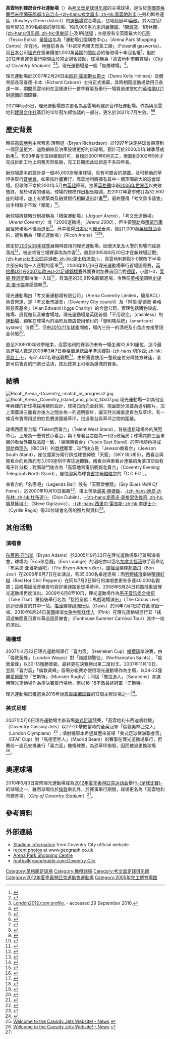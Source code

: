 {{noteTA|G1=Football
|1=zh-hans:考文垂足球俱乐部; zh-hk:高雲地利城足球會;
|2=zh-hans:考文垂; zh-hk:高雲地利;
}}
{{Infobox Stadium
| stadium_name      = 高雲地利建房合作社運動場<br />''Coventry Building Society Arena''
| nickname          = Fortress Ricoh 
| image             = [[File:Ricoh_arena_30s07.JPG|300px]]
| fullname          = The Ricoh Arena
| location          = Phoenix Way, Rowleys Green, <br />[[考文垂|Coventry]], [[英格蘭|England]] CV6 6GE
| coordinates       = {{coord|52|26|53|N|1|29|44|W|type:landmark|display=inline,title}}
| broke_ground      = 
| built             = 2005年
| opened            = 2005年
| renovated         = 
| expanded          = 
| closed            = 
| demolished        = 
| owner             = 考文垂市議會<br />阿倫·愛德華·希格斯慈善基金
| operator          = ACL (Arena Coventry Ltd.)
| surface           = 天然草
| construction_cost = 1億1,300萬[[英鎊|英鎊]]<ref>{{cite news | title= Football's man of the future: The stadiums Paul Fletcher has helped to build | work=[[The_Independent|The Independent]] | url=http://www.independent.co.uk/sport/football/football-league/footballs-man-of-the-future-the-stadiums-paul-fletcher-has-helped-to-build-503600.html | accessdate=25 June 2010 | location=London | first=Phil | last=Shaw | date=20 August 2005}}</ref>
| architect         = The Miller Partnership
| general contractor= Laing O'Rourke
| former_names      = 
| tenants           = [[考文垂足球俱乐部|考文垂足球俱乐部]]（2005–2013；2014–2019；2021–）<br>[[黃蜂欖球會|黃蜂欖球會]]（2014–）
| seating_capacity  = 32,609人<ref>{{cite web |title=Coventry City Factfile: Ricoh Arena |url=http://www.skysports.com/football/venue/0,19753,11065_5,00.html |accessdate=2008-08-04 |archive-date=2008-10-16 |archive-url=https://web.archive.org/web/20081016012850/http://www.skysports.com/football/venue/0%2C19753%2C11065_5%2C00.html |dead-url=no }}</ref>
| dimensions        = 105 x 68 [[米_(單位)|米]]
}}

'''高雲地利建房合作社運動場'''（{{lang-en|'''Coventry Building Society Arena'''}}）為[[考文垂足球俱乐部|考文垂足球俱乐部]]的主場球場，是位於[[英國|英國]][[英格蘭|英格蘭]][[西米德蘭茲郡|西米德蘭茲郡]][[都市自治市|都市自治市]][[考文垂|-{zh-hans:考文垂市; zh-hk:高雲地利市;}-]]勞利斯格連區（Rowleys Green district）的[[運動場|運動場]]綜合場區，佔地超過40[[英畝|英畝]]，其內包括1個可容32,609名觀眾的足球場、1個6,000[[平方米|平方米]]的[[展覽館|展覽館]]、1間[[酒店|酒店]]、1所休閒[[俱樂部|-{zh-hans:俱乐部; zh-hk:俱樂部;}-]]及1所[[賭場|賭場]]；亦是設有全英國最大的[[乐购|乐购]]（Tesco Extra）[[量販店|量販店]]名為「運動場公園購物中心」（Arena Park Shopping Centre）所在地。地盤前身為「科尼斯希爾天然氣工廠」（Foleshill gasworks）。而[[日本|日本]]公司[[理光|理光]]在簽署價值1,000萬[[英鎊|英鎊]]的[[贊助|贊助]]合約後取得十年冠名權<ref>{{cite news |url=http://www.independent.co.uk/sport/football/football-league/footballs-man-of-the-future-the-stadiums-paul-fletcher-has-helped-to-build-503600.html |title=Football's man of the future: The stadiums Paul Fletcher has helped to build |last=Shaw |first=Phil |date=20 August 2005 |publisher=The Independent |accessdate=2009-09-10 | location=London}}</ref>，但於[[2012年夏季奥林匹克运动会|2012年奧運會]]舉行期間由於禁止冠名贊助，球場稱為「高雲地利市體育場」（''City of Coventry Stadium''）<ref name="Olympics">{{cite news|url=http://news.bbc.co.uk/sport1/hi/football/teams/c/coventry_city/8720047.stm|title=Coventry City's Ricoh Arena chosen for Olympics|date=3 June 2010|work=BBC Sport|publisher=BBC|accessdate=3 June 2010}}</ref><ref>[http://www.london2012.com/games/venues/city-of-coventry-stadium.php London2012.com profile.] {{webarchive|url=https://web.archive.org/web/20100819043730/http://www.london2012.com/games/venues/city-of-coventry-stadium.php |date=2010-08-19 }} - accessed 29 September 2010.</ref>。理光運動場是一個「無煙球場」<ref>{{cite news |language=en |url=http://news.bbc.co.uk/2/hi/uk_news/england/coventry_warwickshire/4308202.stm |title=Smoking banned in football ground |publisher=[[BBC|BBC]] News |date=2005-10-04 |accessdate=2010-10-04}}</ref>。

理光運動場於2007年2月24日由[[凯莉·霍姆斯|凯莉·霍姆斯]][[女爵士|女爵士]]（Dame Kelly Holmes）及體育部長理查德·卡本（Richard Caborn）主持正式揭幕，其時相距運動場啟用已長達一年，期間高雲地利在這裡進行一整季賽事及舉行一場賣過滿堂紅的[[英格蘭21歲以下足球代表隊|英格蘭U21]]對[[德國21歲以下國家足球隊|德國]]的國際賽。

2021年5月5日，理光運動場首次更名為高雲地利建房合作社運動場。作為與高雲地利[[建房合作社|建房合作社]]簽訂的10年冠名權協議的一部分，更名於2021年7月生效。<ref>{{cite news |last1=Bridge |first1=Bobby |title=New name for Ricoh Arena after 'landmark' 10-year deal signed |url=https://www.coventrytelegraph.net/news/coventry-news/breaking-ricoh-arena-become-coventry-20527543 |access-date=5 May 2021 |work=[[Coventry_Telegraph|Coventry Telegraph]] |date=5 May 2021 |location=[[Coventry|Coventry]], [[England|England]]}}</ref><ref>{{cite news |title=Wasps stadium to become Coventry Building Society Arena in naming rights deal |url=https://www.itv.com/news/central/2021-05-05/wasps-stadium-to-be-called-coventry-building-society-arena-in-new-naming-rights-deal |access-date=5 May 2021 |work=[[ITV_News|ITV News]] |date=5 May 2021}}</ref>

==歷史背景==
時任[[考文垂足球俱乐部|高雲地利]]主席拜恩·理察遜（Bryan Richardson）於1997年決定將球會搬遷到一個容量更大、道路網絡及泊車設備更好的新球場，預計可於2000/01年球季落成啟用<ref>{{cite web |language=en |url=http://www.bbc.co.uk/coventry/webcams/stories/2002/12/highfield-road-virtual-tour.shtml |title=Take a tour around the home of the Sky Blues |publisher=[[BBC|BBC]] Local Coventry |date=2003-10 |accessdate=2010-10-18}}</ref>。1999年春季取得建築許可，目標於2001年8月完工，但直到2002年9月才完成拆卸工地上的舊天然氣廠，完工日期因此延誤差不多四年長。

新球場原本的設計是一個45,000座專用球場，具有可關合的頂蓋，及可移動的草坪供舉行[[音樂會|音樂會]]，如果按計畫實行，高雲地利將擁有其中一個英國最大的球會球場。但球隊不幸於2001年5月由[[英超|英超]]降班，接著[[英格蘭|英格蘭]]申辦[[2006年世界盃足球賽|2006年世界盃]]以失敗告終，基於現實的環境，球場的規模作出相應縮減，於2002年夏季修訂為32,500座的球場，加上有建築商及融資銀行相繼退出計畫<ref>{{cite news |language=en |url=http://news.bbc.co.uk/2/hi/uk_news/england/2829191.stm |title=Stadium blow for Sky Blues |publisher=[[BBC|BBC]] News |date=2003-03-07 |accessdate=2010-10-04}}</ref><ref>{{cite news |language=en |url=http://news.bbc.co.uk/2/hi/uk_news/england/coventry_warwickshire/3160822.stm |title=Council set to save stadium project |publisher=[[BBC|BBC]] News |date=2003-10-03 |accessdate=2010-10-04}}</ref>，最終獲得「考文垂市議會」出手相救才不致「爛尾」<ref>{{cite news |language=en |url=http://news.bbc.co.uk/2/hi/uk_news/england/coventry_warwickshire/3198884.stm |title=New stadium for Sky Blues |publisher=[[BBC|BBC]] News |date=2003-10-16 |accessdate=2010-10-04}}</ref>。

新球場興建時分別被稱為「積架運動場」（''Jaguar Arena''）、「考文垂運動場」（''Arena Coventry''）或「2000運動場」（''Arena 2000''），但主要[[贊助|贊助]]商[[捷豹|積架汽車]]因經營環境不佳而退出<ref>{{cite news |language=en |url=http://news.bbc.co.uk/2/hi/uk_news/england/coventry_warwickshire/4101729.stm |title=Jaguar no longer stadium sponsor |publisher=[[BBC|BBC]] News |date=2004-12-16 |accessdate=2010-10-04}}</ref>，尚幸獲得[[日本|日本]]公司[[理光|理光]]垂青，簽訂1,000萬[[英鎊|英鎊]][[贊助|贊助]]合約，冠名稱為「理光運動場」（Ricoh Arena）<ref>{{cite news |language=en |url=http://news.bbc.co.uk/sport2/hi/football/teams/c/coventry_city/4485823.stm |title=Coventry announce stadium sponsor |publisher=[[BBC|BBC]] Sport |date=2005-04-26 |accessdate=2010-10-04}}</ref><ref>{{cite news |language=en |url=http://news.bbc.co.uk/2/hi/uk_news/england/coventry_warwickshire/4484495.stm |title=Sponsor signs £10m stadium deal |publisher=[[BBC|BBC]] News |date=2005-04-26 |accessdate=2010-10-04}}</ref>。

原定於[[2005年至2006年英格蘭足球冠軍聯賽|2005/06年球季]]展開時啟用的理光運動場，因壞天氣及火警的影響而延遲落成<ref>{{cite news |language=en |url=http://news.bbc.co.uk/2/hi/uk_news/england/coventry_warwickshire/4613299.stm |title=Arena not finished for new season |publisher=[[BBC|BBC]] News |date=2005-06-06 |accessdate=2010-10-04}}</ref>，被迫將首三場賽事改為作客<ref>{{cite news |language=en |url=http://news.bbc.co.uk/sport2/hi/football/teams/c/coventry_city/4080460.stm |title=Sky Blues have contingency plans |publisher=[[BBC|BBC]] Sport |date=2005-06-13 |accessdate=2010-10-04}}</ref>，直到2005年8月20日才在新球場迎戰[[女王公园巡游者足球俱乐部|-{zh-hans:女王公园巡游者; zh-hk:昆士柏流浪;}-]]，高雲地利輕鬆3-0擊敗下半場大部分時間十人應戰的客軍<ref>{{cite news |language=en |url=http://news.bbc.co.uk/sport2/hi/football/eng_div_1/4148254.stm |title=Coventry 3-0 QPR |publisher=[[BBC|BBC]] Sport |date=2005-08-20 |accessdate=2010-10-04}}</ref>。2006年10月6日理光運動場舉行首場國際賽，[[英格蘭21歲以下足球代表隊|英格蘭U21]]在[[2007年歐洲U-21足球錦標賽|2007年歐洲U-21足球錦標賽]]外圍賽附加賽首回合對[[德國21歲以下國家足球隊|德國]]，小勝1-0，[[莱顿·拜恩斯|莱顿·拜恩斯]]取得唯一入球<ref>{{cite news |language=en |url=http://news.bbc.co.uk/sport2/hi/football/internationals/5409968.stm |title=England U21 1-0 Germany U21 |publisher=[[BBC|BBC]] Sport |date=2006-10-06 |accessdate=2010-10-04}}</ref>，有滿座的30,919名觀眾進場，令時任[[英格蘭足球代表隊|英格蘭]]領隊[[史提夫·麥卡倫|史提夫·麥卡倫]]亦感鼓舞<ref>{{cite news |language=en |url=http://news.bbc.co.uk/sport2/hi/football/teams/c/coventry_city/5403452.stm |title=Ricoh sell-out impresses McClaren |publisher=[[BBC|BBC]] Sport |date=2006-10-03 |accessdate=2010-10-04}}</ref>。

理光運動場由「考文垂運動場有限公司」（Arena Coventry Limited，簡稱ACL）負責營運，是「考文垂市議會」（Coventry City council）及「阿倫·愛德華·希格斯慈善基金」（Alan Edward Higgs Charity）的合營公司，管理包括購物設施、賭場、展覽館及音樂會場地。理光運動場是英國首個「不用現金」（cashless）的[[運動場|運動場]]，顧客在球場內的酒吧及商店使用預付的「聰明咭系統」（smartcard system）消費<ref>{{cite news |title= A customer and his money are soon parted if a smart card means no queue |work=[[The_Times|The Times]] |url=http://business.timesonline.co.uk/tol/business/industry_sectors/retailing/article6728143.ece |accessdate=10 January 2010 | location=London | first=Sarah | last=Butler | date=27 July 2009}}</ref>。但由[[2010年至2011年英格蘭足球冠軍聯賽|2010/11年球季]]開始，場內三份一的酒吧及小食店亦接受現金付賬<ref>{{cite news |title=Coventry City fans can use cash at Ricoh Arena kiosks |work=[[Coventry_Telegraph|Coventry Telegraph]] |url=http://www.coventrytelegraph.net/coventry-city-fc/coventry-city-fc-news/2010/07/30/coventry-city-fans-can-use-cash-at-ricoh-arena-kiosks-92746-26962273/ |accessdate=13 August 2010 |location=Coventry |first=Andy |last=Turner |date=30 July 2010 |deadurl=yes |archiveurl=https://web.archive.org/web/20100802001444/http://www.coventrytelegraph.net/coventry-city-fc/coventry-city-fc-news/2010/07/30/coventry-city-fans-can-use-cash-at-ricoh-arena-kiosks-92746-26962273/ |archivedate=2010年8月2日 }}</ref>。

直至2009/10年球季結束，高雲地利的賽事仍未有一場坐滿32,600座位，迄今最高進場人數是2009年3月7日[[英格蘭足總盃|英格蘭足總盃]]半準決賽對[[切尔西足球俱乐部|-{zh-hans:切尔西; zh-hk:車路士;}-]]，有31,407名球迷觀戰<ref>{{cite news |language=en |url=http://www.ccfc.co.uk/page/MatchReport/0,,10269~47089,00.html |title=Coventry City vs Chelsea |publisher=[[考文垂足球俱乐部|''ccfc.co.uk'']] |date=2009-03-07 |accessdate=2010-10-04 |deadurl=yes |archiveurl=https://web.archive.org/web/20120217065156/http://www.ccfc.co.uk/page/MatchReport/0,,10269~47089,00.html |archivedate=2012年2月17日 |df= }}</ref>，由於需要使用一整段座位分隔雙方球迷，全部可供售賣的門票已沽清，故此技算上可稱為爆滿的賽事。

==結構==
[[File:Ricoh_Arena_-Coventry_-match_in_progress2.jpg|thumb]]
[[File:Ricoh_Arena,_Coventry_(stand_and_pitch)_14s07.jpg|thumb]]
理光運動場一如其他近年興建的新球場採用碗形設計，球場四角完全封閉，南面部分頂蓋為透明膠片，加上頂蓋與三面看台後方之間亦為一列透明膠片，讓天然光線直達看台及草坪。有一條沒有實際用途的紅色賽道圍繞草坪，拉遠看台與草坪之間的距離。

球場西面看台稱「Telent西看台」（Telent West Stand），背後連接球場外的展覽中心，上層為一懸臂式小看台，與下層看台之間為一列行政廂房；球場其餘三面單層的看台外觀及高度一致，「樂購東看台」（Tesco East Stand）的座椅顏色排成[[贊助|贊助]]商[[理光|理光]]（RICOH）的[[商標|商標]]圖案；球門後方是「Jewson南看台」（Jewson South Stand），座位圖案分兩行排成球會綽號「天藍」（SKY BLUES），西看台與南看台的角落約有3,000座供作客球迷觀戰，南看台與東看台連接的角落頂部設有電子計分板；對面球門後方為「高雲地利電訊晚報北看台」（Coventry Evening Telegraph North Stand），座位圖案為球會[[首字母縮略字|首字母縮略字]]的「C.C.F.C.」。

東看台的「名宿吧」（Legends Bar）設有「天藍榮譽牆」（''Sky Blues Wall Of Fame''），於2007年10月10日揭幕<ref>{{cite news |language=en |url=http://www.ccfc.co.uk/page/NewsDetail/0,,10269~1132941,00.html |title=Wall of Fame Unveiled |publisher=[[考文垂足球俱乐部|''ccfc.co.uk'']] |date=2007-10-11 |accessdate=2010-10-18 }}{{Dead link|date=2018年6月 |bot=InternetArchiveBot |fix-attempted=no }}</ref>，掛上包括[[湯美·赫捷臣|湯美·赫捷臣]]、[[迪昂·达布林|-{zh-hans:迪昂·达布林; zh-hk:杜布連;}-]]（Dion Dublin）、[[斯蒂夫·奥格里佐维奇|-{zh-hans:斯蒂夫·奥格里佐维奇; zh-hk:奧基穌域;}-]]（Steve Ogrizovic）、[[西里尔·雷吉斯|-{zh-hans:西里尔·雷吉斯; zh-hk:李捷士;}-]]（Cyrille Regis）等30位球會名宿的照片與資料<ref>{{cite web |language=en |url=http://www.ccfc.co.uk/page/History/0,,10269~1030484,00.html |title=Hall of Fame |publisher=[[考文垂足球俱乐部|''ccfc.co.uk'']] |date=2010-05-05 |accessdate=2010-10-18 |deadurl=yes |archiveurl=https://web.archive.org/web/20120722023422/http://www.ccfc.co.uk/page/History/0%2C%2C10269~1030484%2C00.html |archivedate=2012-07-22 }}</ref>。

==其他活動==
===演唱會===
[[布莱恩·亚当斯|布莱恩·亚当斯]]（Bryan Adams）於2005年9月23日在理光運動場舉行首場演唱會，球場內「Eon休息廳」（Eon Lounge）的酒吧亦以這名[[加拿大|加拿大]][[摇滚|摇滚]]歌手而命名「布莱恩·亚当斯酒吧」（''The Bryan Adams Bar''）。[[硬摇滚|硬摇滚]]樂隊[[邦喬飛|邦喬飛]]（Bon Jovi）在2006年6月7日在此演出，有35,000名樂迷進場；而[[另類搖滾|另類搖滾]]樂隊[[嗆辣紅椒|嗆辣紅椒]]（Red Hot Chili Peppers）在同年7月2日舉行的演唱會更有多達40,000名觀眾；這兩場摇滚音樂會均容許樂迷踏足球場草坪。2008年6月24日邦喬飛重返理光運動場再度演出。2009年6月8至10日，理光運動場作為[[男子音乐组合|男子音乐组合]][[接招|接招]]（Take That）重組後舉行名為「接招呈獻：馬戲現場演出」（The Circus Live）巡迴音樂會的其中一站。[[搖滾音樂|搖滾]]樂隊[[绿洲乐队|绿洲乐队]]（Oasis）於同年7月7日亦在此演出一場。2010年6月24日[[美國|美國]]摇滚[[歌手|女歌手]][[粉红佳人|粉红佳人]]（P!nk）在理光運動場進行其「搖滾遊樂園夏日嘉年華巡迴音樂會」（Funhouse Summer Carnival Tour）其中一站的演出。

===橄欖球===
2007年4月22日理光運動場舉行「喜力盃」（Heineken Cup）[[橄欖球|橄欖球]]準決賽，由「倫敦黃蜂」（London Wasps）對「諾咸頓聖徒」（Northampton Saints），「倫敦黃蜂」以30-13獲勝晉級，最終更在決賽勝出第二度封王。2007年11月10日，翌屆「喜力盃」「倫敦黃蜂」首場分組賽亦使用理光運動場作為主場，以24-23僅勝[[愛爾蘭|愛爾蘭]]的「芒斯特」（Munster Rugby）；同屆「撒拉遜人」（Saracens）亦選用理光運動場作為準決賽舉行場地，但以16-18不敵最終冠軍「芒斯特」。

理光運動場已獲選為2015年[[世界盃橄欖球賽|世界盃橄欖球賽]]的12個主辦球場之一<ref>{{cite news |url=http://news.bbc.co.uk/sport1/hi/rugby_union/8170488.stm |title=England will host 2015 World Cup |date=2009-07-28 |publisher=[[BBC|BBC]] Sport |accessdate=2009-07-29 |archive-date=2016-01-12 |archive-url=https://web.archive.org/web/20160112124727/http://news.bbc.co.uk/sport1/hi/rugby_union/8170488.stm |dead-url=no }}</ref>。

===美式足球===
2007年5月6日理光運動場主辦首場[[美式足球|美式足球]]競賽，「高雲地利卡西迪噴射機」（Coventry Cassidy Jets）以27-20擊敗當時的全英冠軍「倫敦奧林匹克人」（London Olympians）<ref>[http://www.cassidyjets.com/newsresults.php?newsid=85 Welcome to the Cassidy Jets Website! - News<!-- Bot generated title -->] {{webarchive|url=https://web.archive.org/web/20111004081653/http://www.cassidyjets.com/newsresults.php?newsid=85 |date=2011-10-04 }}</ref>；噴射機原本希望其歷來首場「美式足球歐洲聯會盃」（EFAF Cup）對「馬德里熊人」（Madrid Bears）的賽事在理光運動場舉行，但賽前一週已安排進行「喜力盃」橄欖球賽，為恐草坪損壞，因而被迫更換球場<ref>[http://www.cassidyjets.com/newsresults.php?newsid=79 Welcome to the Cassidy Jets Website! - News<!-- Bot generated title -->] {{webarchive|url=https://web.archive.org/web/20111004081702/http://www.cassidyjets.com/newsresults.php?newsid=79 |date=2011-10-04 }}</ref>。

==奧運球場==
2010年6月3日宣佈理光運動場成為[[2012年夏季奥林匹克运动会|2012年夏季奥林匹克运动会]]舉行[[2012年夏季奧林匹克運動會足球比賽|-{足球比賽}-]]的球場之一，雖然球場位於[[倫敦|倫敦]]東北{{convert|95|mi|km}}外，於賽事舉行期間，球場更名為「高雲地利市體育場」（''City of Coventry Stadium''）<ref name="Olympics"/>。

==參考資料==
{{reflist}}

==外部連結==
{{Commons category|Ricoh Arena}}
* [http://www.ccfc.premiumtv.co.uk/page/RicohArena/0,,10269,00.html Stadium information] {{Wayback|url=http://www.ccfc.premiumtv.co.uk/page/RicohArena/0,,10269,00.html |date=20080511174026 }} from Coventry City official website
* [http://www.geograph.org.uk/search.php?i=2591729 recent photos] at www.geograph.co.uk
* [http://www.arenashoppingpark.co.uk Arena Park Shopping Centre] {{Wayback|url=http://www.arenashoppingpark.co.uk/ |date=20170912015650 }}
* [https://web.archive.org/web/20111108003449/http://www.footballgroundguide.com/coventry_city/ footballgroundguide.com:Coventry City]

{{2012_Summer_Olympics_venues}}

{{DEFAULTSORT:Ricoh Arena}}
[[Category:英格蘭足球場|Category:英格蘭足球場]]
[[Category:橄欖球場|Category:橄欖球場]]
[[Category:考文垂足球俱乐部|Category:考文垂足球俱乐部]]
[[Category:2012年夏季奧林匹克運動會運動場|Category:2012年夏季奧林匹克運動會運動場]]
[[Category:2005年完工體育場館|Category:2005年完工體育場館]]